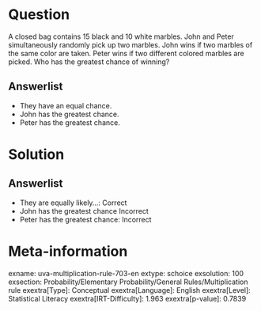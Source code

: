 Question
========

A closed bag contains 15 black and 10 white marbles. John and Peter simultaneously randomly pick up two marbles. John wins if two marbles of the same color are taken. Peter wins if two different colored marbles are picked. Who has the greatest chance of winning?

Answerlist
----------

* They have an equal chance.
* John has the greatest chance.
* Peter has the greatest chance.

Solution
========

Answerlist
----------

* They are equally likely...: Correct
* John has the greatest chance Incorrect
* Peter has the greatest chance: Incorrect

Meta-information
================
exname: uva-multiplication-rule-703-en
extype: schoice
exsolution: 100
exsection: Probability/Elementary Probability/General Rules/Multiplication rule
exextra[Type]: Conceptual
exextra[Language]: English
exextra[Level]: Statistical Literacy
exextra[IRT-Difficulty]: 1.963
exextra[p-value]: 0.7839
